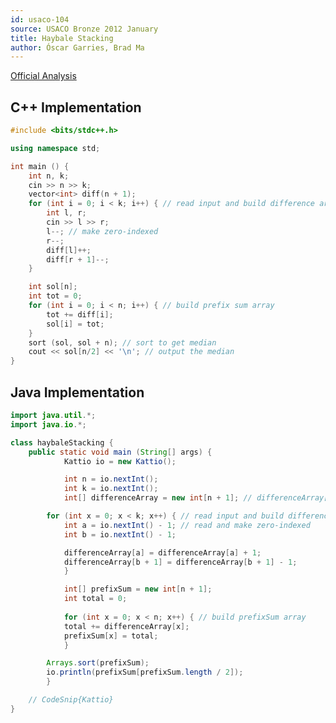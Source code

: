 ```yaml
---
id: usaco-104
source: USACO Bronze 2012 January
title: Haybale Stacking
author: Óscar Garries, Brad Ma
---
```


[Official Analysis](http://www.usaco.org/current/data/sol_stacking.html)

<LanguageSection>
<CPPSection>

## C++ Implementation

```cpp
#include <bits/stdc++.h>

using namespace std;

int main () {
	int n, k;
	cin >> n >> k;
	vector<int> diff(n + 1);
	for (int i = 0; i < k; i++) { // read input and build difference array
		int l, r;
		cin >> l >> r;
		l--; // make zero-indexed
		r--;
		diff[l]++;
		diff[r + 1]--;
	}

	int sol[n];
	int tot = 0;
	for (int i = 0; i < n; i++) { // build prefix sum array
		tot += diff[i];
		sol[i] = tot;
	}
	sort (sol, sol + n); // sort to get median
	cout << sol[n/2] << '\n'; // output the median
}

```

</CPPSection>
	
<JavaSection>

## Java Implementation

```java
import java.util.*;
import java.io.*;

class haybaleStacking {
	public static void main (String[] args) {
        	Kattio io = new Kattio();

        	int n = io.nextInt();
        	int k = io.nextInt();
        	int[] differenceArray = new int[n + 1]; // differenceArray[n] is the difference between A[n + 1] and A[n]

		for (int x = 0; x < k; x++) { // read input and build differenceArray
			int a = io.nextInt() - 1; // read and make zero-indexed
			int b = io.nextInt() - 1;

			differenceArray[a] = differenceArray[a] + 1;
			differenceArray[b + 1] = differenceArray[b + 1] - 1;
        	}

        	int[] prefixSum = new int[n + 1];
        	int total = 0;
			      
        	for (int x = 0; x < n; x++) { // build prefixSum array
			total += differenceArray[x];
			prefixSum[x] = total;
        	}

		Arrays.sort(prefixSum);
		io.println(prefixSum[prefixSum.length / 2]);
    	}

	// CodeSnip{Kattio}
}

```

</JavaSection>
	
<LanguageSection>
	

